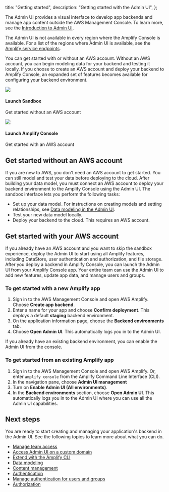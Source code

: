   title: "Getting started",
  description: "Getting started with the Admin UI",
};

The Admin UI provides a visual interface to develop app backends and manage app content outside the AWS Management Console. To learn more, see the [Introduction to Admin UI](/console/adminui/intro).

The Admin UI is not available in every region where the Amplify Console is available. For a list of the regions where Admin UI is available, see the [Amplify service endpoints](https://docs.aws.amazon.com/general/latest/gr/amplify.html).

You can get started with or without an AWS account. Without an AWS account, you can begin modeling data for your backend and testing it locally. If you choose to create an AWS account and deploy your backend to Amplify Console, an expanded set of features becomes available for configuring your backend environment. 

<Grid grid-gap="2" columns="2" class="margin-top-lg margin-bottom-lg">
<Card external url="https://sandbox.amplifyapp.com/" containertag="amplify-external-link" >
  <img slot="graphic" src="~/images/console/adminui.svg" />
  <h4 slot="heading">Launch Sandbox</h4>
  <p slot="description">Get started without an AWS account</p>
</Card>
<Card external url="https://console.aws.amazon.com/amplify/home?#/deploy-backend" containertag="amplify-external-link" >
  <img slot="graphic" src="~/assets/logo-dark.svg" />
  <h4 slot="heading">Launch Amplify Console</h4>
  <p slot="description">Get started with an AWS account</p>
</Card>
</Grid>

## Get started without an AWS account 

If you are new to AWS, you don't need an AWS account to get started. You can still model and test your data before deploying to the cloud. After building your data model, you must connect an AWS account to deploy your backend environment to the Amplify Console using the Admin UI. The sandbox interface lets you perform the following tasks:
  * Set up your data model. For instructions on creating models and setting relationships, see [Data modeling in the Admin UI](/console/data/data-model.md#Data-modeling-in-the-Admin-UI).
  * Test your new data model locally.
  * Deploy your backend to the cloud. This requires an AWS account.

## Get started with your AWS account

If you already have an AWS account and you want to skip the sandbox experience, deploy the Admin UI to start using all Amplify features, including DataStore, user authentication and authorization, and file storage. After you deploy a backend in Amplify Console, you can launch the Admin UI from your Amplify Console app. Your entire team can use the Admin UI to add new features, update app data, and manage users and groups.

### To get started with a new Amplify app
1. Sign in to the AWS Management Console and open AWS Amplify. Choose **Create app backend**.
2. Enter a name for your app and choose **Confirm deployment**. This deploys a default **staging** backend environment.
3. On the application information page, choose the **Backend environments** tab.
4. Choose **Open Admin UI**. This automatically logs you in to the Admin UI.

If you already have an existing backend environment, you can enable the Admin UI from the console.

### To get started from an existing Amplify app

1. Sign in to the AWS Management Console and open AWS Amplify. Or, enter `amplify console` from the Amplify Command Line Interface (CLI).
2. In the navigation pane, choose **Admin UI management**
3. Turn on **Enable Admin UI (All environments)**. 
4. In the **Backend environments** section, choose **Open Admin UI**.  This automatically logs you in to the Admin UI where you can use all the Admin UI capabilities.

## Next steps

You are ready to start creating and managing your application's backend in the Admin UI. See the following topics to learn more about what you can do.
  * [Manage team access](/console/adminui/access-management)
  * [Access Admin UI on a custom domain](/console/adminui/custom-domain)
  * [Extend with the Amplify CLI ](/console/adminui/extend-cli)
  * [Data modeling](/console/data/data-model)
  * [Content management](/console/data/content-management)
  * [Authentication](/console/auth/authentication)
  * [Manage authentication for users and groups](/console/auth/user-management)
  * [Authorization](/console/authz/authorization)
  
  
 

